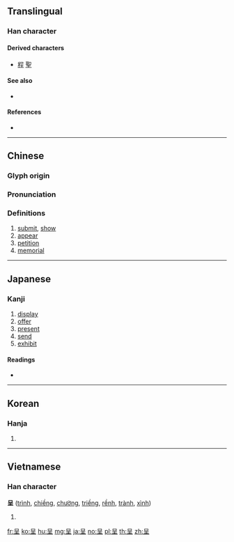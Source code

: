 {{character info/new}}
{{also|害}}
==Translingual==

===Han character===
{{Han char|rn=30|rad=口|as=04|sn=7|four=60104|canj=RHG,RMG|ids=⿱口王}}

====Derived characters====
* [[程]] [[聖]]

====See also====
* {{l|mul|害}}

====References====
* {{Han ref|kx=0181.170|dkj=03401|dj=0396.130|hdz=10585.010|uh=5448|ud=21576|bh=A765|bd=42853}}

----

==Chinese==
{{zh-forms}}

===Glyph origin===
{{Han etym}}

===Pronunciation===
{{zh-pron
|m=chéng
|c=cing4
|mc=y
|oc=y
|ma=
|cat=v,n
}}

===Definitions===
{{zh-hanzi}}

# [[submit]], [[show]]
# [[appear]]
# [[petition]]
# [[memorial]]

----

==Japanese==

===Kanji===
{{ja-kanji|grade=c|rs=口04}}

# [[display]]
# [[offer]]
# [[present]]
# [[send]]
# [[exhibit]]

====Readings====
* {{ja-readings|goon=[[じょう]] (jō)|kanon=[[てい]] (tei)|kun=[[しめす]] (shimesu)}}

----

==Korean==

===Hanja===
{{ko-hanja|hangeul=정|rv=jeong|mr=chŏng}}

# {{defn|lang=ko|sort=口04}}

----

==Vietnamese==

===Han character===
'''呈''' ([[trình]], [[chiềng]], [[chường]], [[triềng]], [[rềnh]], [[trành]], [[xình]])

# {{defn|lang=vi}}

[[fr:呈]]
[[ko:呈]]
[[hu:呈]]
[[mg:呈]]
[[ja:呈]]
[[no:呈]]
[[pl:呈]]
[[th:呈]]
[[zh:呈]]